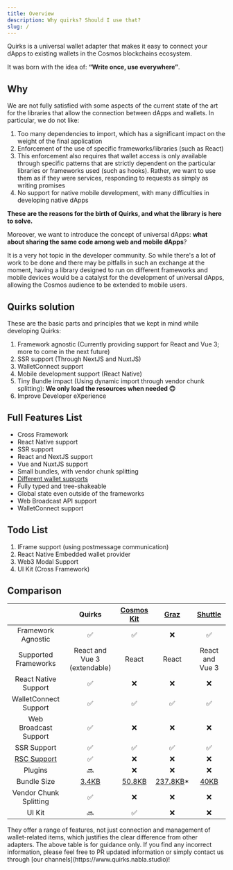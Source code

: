 ```yaml
---
title: Overview
description: Why quirks? Should I use that?
slug: /
---
```


Quirks is a universal wallet adapter that makes it easy to connect your dApps
to existing wallets in the Cosmos blockchains ecosystem.

It was born with the idea of: **“Write once, use everywhere”**.

## Why

We are not fully satisfied with some aspects of the current state of the art
for the libraries that allow the connection between dApps and wallets.
In particular, we do not like:

1. Too many dependencies to import, which has a significant impact on the
   weight of the final application
2. Enforcement of the use of specific frameworks/libraries (such as React)
3. This enforcement also requires that wallet access is only available through
   specific patterns that are strictly dependent on the particular libraries or
   frameworks used (such as hooks). Rather, we want to use them as if they were
   services, responding to requests as simply as writing promises
4. No support for native mobile development, with many difficulties in
   developing native dApps

**These are the reasons for the birth of Quirks, and what the library is here
to solve.**

Moreover, we want to introduce the concept of universal dApps: **what about
sharing the same code among web and mobile dApps**?

It is a very hot topic in the developer community. So while there's a lot of
work to be done and there may be pitfalls in such an exchange at the moment,
having a library designed to run on different frameworks and mobile devices
would be a catalyst for the development of universal dApps, allowing the
Cosmos audience to be extended to mobile users.

## Quirks solution

These are the basic parts and principles that we kept in mind while developing
Quirks:

1. Framework agnostic (Currently providing support for React and Vue 3; more
   to come in the next future)
2. SSR support (Through NextJS and NuxtJS)
3. WalletConnect support
4. Mobile development support (React Native)
5. Tiny Bundle impact (Using dynamic import through vendor chunk splitting):
   **We only load the resources when needed 🙃**
6. Improve Developer eXperience

## Full Features List

- Cross Framework
- React Native support
- SSR support
- React and NextJS support
- Vue and NuxtJS support
- Small bundles, with vendor chunk splitting
- [Different wallet supports](/docs/wallets)
- Fully typed and tree-shakeable
- Global state even outside of the frameworks
- Web Broadcast API support
- WalletConnect support

## Todo List

1. IFrame support (using postmessage communication)
2. React Native Embedded wallet provider
3. Web3 Modal Support
4. UI Kit (Cross Framework)

## Comparison

|                                                |                             Quirks                             |                  [Cosmos Kit](https://cosmoskit.com/)                   |                 [Graz](https://graz.sh/)                  |                 [Shuttle](https://shuttle.delphilabs.io/)                  |
| :--------------------------------------------: | :------------------------------------------------------------: | :---------------------------------------------------------------------: | :-------------------------------------------------------: | :------------------------------------------------------------------------: |
|               Framework Agnostic               |                               ✅                               |                                   ✅                                    |                            ❌                             |                                     ✅                                     |
|              Supported Frameworks              |                  React and Vue 3 (extendable)                  |                                  React                                  |                           React                           |                              React and Vue 3                               |
|              React Native Support              |                               ✅                               |                                   ❌                                    |                            ❌                             |                                     ❌                                     |
|             WalletConnect Support              |                               ✅                               |                                   ✅                                    |                            ✅                             |                                     ✅                                     |
|             Web Broadcast Support              |                               ✅                               |                                   ❌                                    |                            ❌                             |                                     ❌                                     |
|                  SSR Support                   |                               ✅                               |                                   ✅                                    |                            ✅                             |                                     ✅                                     |
| [RSC Support](/docs/getting-started/react/rsc) |                               ✅                               |                                   ❌                                    |                            ❌                             |                                     ❌                                     |
|                    Plugins                     |                               🔜                               |                                   ❌                                    |                            ❌                             |                                     ❌                                     |
|                  Bundle Size                   | [3.4KB](https://bundlephobia.com/package/@quirks/react@0.13.7) | [50.8KB](https://bundlephobia.com/package/@cosmos-kit/react-lite@2.8.0) | [237.8KB](https://bundlephobia.com/package/graz@0.1.15)\* | [40KB](https://bundlephobia.com/package/@delphi-labs/shuttle-react@3.23.0) |
|             Vendor Chunk Splitting             |                               ✅                               |                                   ❌                                    |                            ❌                             |                                     ❌                                     |
|                     UI Kit                     |                               🔜                               |                                   ✅                                    |                            ❌                             |                                     ❌                                     |

<Callout title="* About Graz">
  They offer a range of features, not just connection and management of
  wallet-related items, which justifies the clear difference from other
  adapters.
</Callout>

<Callout>
  The above table is for guidance only. If you find any incorrect information,
  please feel free to PR updated information or simply contact us through [our
  channels](https://www.quirks.nabla.studio)!
</Callout>
